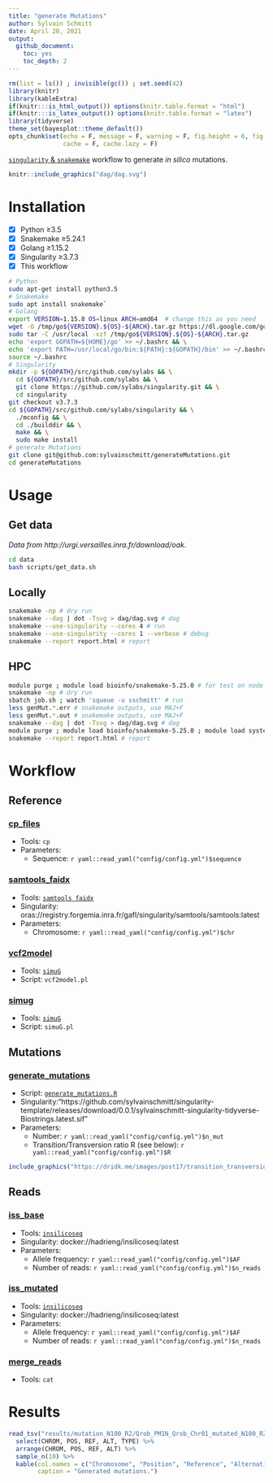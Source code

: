 ```yaml
---
title: "generate Mutations"
author: Sylvain Schmitt
date: April 20, 2021
output:
  github_document: 
    toc: yes
    toc_depth: 2
---
```


```r
rm(list = ls()) ; invisible(gc()) ; set.seed(42)
library(knitr)
library(kableExtra)
if(knitr:::is_html_output()) options(knitr.table.format = "html") 
if(knitr:::is_latex_output()) options(knitr.table.format = "latex") 
library(tidyverse)
theme_set(bayesplot::theme_default())
opts_chunk$set(echo = F, message = F, warning = F, fig.height = 6, fig.width = 8,
               cache = F, cache.lazy = F)
```

[`singularity` & `snakemake`](https://github.com/sylvainschmitt/snakemake_singularity) workflow to generate *in silico* mutations.

```r
knitr::include_graphics("dag/dag.svg")
```

# Installation

- [x] Python ≥3.5
- [x] Snakemake ≥5.24.1
- [x] Golang ≥1.15.2
- [x] Singularity ≥3.7.3
- [x] This workflow

```bash
# Python
sudo apt-get install python3.5
# Snakemake
sudo apt install snakemake`
# Golang
export VERSION=1.15.8 OS=linux ARCH=amd64  # change this as you need
wget -O /tmp/go${VERSION}.${OS}-${ARCH}.tar.gz https://dl.google.com/go/go${VERSION}.${OS}-${ARCH}.tar.gz && \
sudo tar -C /usr/local -xzf /tmp/go${VERSION}.${OS}-${ARCH}.tar.gz
echo 'export GOPATH=${HOME}/go' >> ~/.bashrc && \
echo 'export PATH=/usr/local/go/bin:${PATH}:${GOPATH}/bin' >> ~/.bashrc && \
source ~/.bashrc
# Singularity
mkdir -p ${GOPATH}/src/github.com/sylabs && \
  cd ${GOPATH}/src/github.com/sylabs && \
  git clone https://github.com/sylabs/singularity.git && \
  cd singularity
git checkout v3.7.3
cd ${GOPATH}/src/github.com/sylabs/singularity && \
  ./mconfig && \
  cd ./builddir && \
  make && \
  sudo make install
# generate Mutations
git clone git@github.com:sylvainschmitt/generateMutations.git
cd generateMutations
```

# Usage

## Get data

*Data from http://urgi.versailles.inra.fr/download/oak.*

```bash
cd data
bash scripts/get_data.sh
```

## Locally

```bash
snakemake -np # dry run
snakemake --dag | dot -Tsvg > dag/dag.svg # dag
snakemake --use-singularity --cores 4 # run
snakemake --use-singularity --cores 1 --verbose # debug
snakemake --report report.html # report
```

## HPC

```bash
module purge ; module load bioinfo/snakemake-5.25.0 # for test on node
snakemake -np # dry run
sbatch job.sh ; watch 'squeue -u sschmitt' # run
less genMut.*.err # snakemake outputs, use MAJ+F
less genMut.*.out # snakemake outputs, use MAJ+F
snakemake --dag | dot -Tsvg > dag/dag.svg # dag
module purge ; module load bioinfo/snakemake-5.25.0 ; module load system/Python-3.6.3 # for report
snakemake --report report.html # report
```


# Workflow

## Reference

### [cp_files](https://github.com/sylvainschmitt/generateMutations/blob/main/rules/cp_files.smk)

* Tools: `cp`
* Parameters:
    * Sequence: `r yaml::read_yaml("config/config.yml")$sequence`
    

### [samtools_faidx](https://github.com/sylvainschmitt/generateMutations/blob/main/rules/samtools_faidx.smk)

* Tools: [`samtools faidx`](http://www.htslib.org/doc/samtools-faidx.html)
* Singularity: oras://registry.forgemia.inra.fr/gafl/singularity/samtools/samtools:latest
* Parameters:
    * Chromosome: `r yaml::read_yaml("config/config.yml")$chr`
    
### [vcf2model](https://github.com/sylvainschmitt/generateMutations/blob/main/rules/vcf2model.smk)

* Tools: [`simuG`](https://github.com/yjx1217/simuG)
* Script: `vcf2model.pl`

### [simug](https://github.com/sylvainschmitt/generateMutations/blob/main/rules/simug.smk)

* Tools: [`simuG`](https://github.com/yjx1217/simuG)
* Script: `simuG.pl`

## Mutations

### [generate_mutations](https://github.com/sylvainschmitt/generateMutations/blob/main/rules/generate_mutations.smk)

* Script: [`generate_mutations.R`](https://bedtools.readthedocs.io/en/latest/content/scripts/generate_mutations.R)
* Singularity:"https://github.com/sylvainschmitt/singularity-template/releases/download/0.0.1/sylvainschmitt-singularity-tidyverse-Biostrings.latest.sif"
* Parameters:
    * Number: `r yaml::read_yaml("config/config.yml")$n_mut`
    * Transition/Transversion ratio R (see below): `r yaml::read_yaml("config/config.yml")$R`

```r
include_graphics("https://dridk.me/images/post17/transition_transversion.png")
```

## Reads

### [iss_base](https://github.com/sylvainschmitt/generateMutations/blob/main/rules/iss_base.smk)

* Tools: [`insilicoseq`](https://insilicoseq.readthedocs.io/en/latest/)
* Singularity:  docker://hadrieng/insilicoseq:latest
* Parameters:
    * Allele frequency: `r yaml::read_yaml("config/config.yml")$AF`
    * Number of reads: `r yaml::read_yaml("config/config.yml")$n_reads`

### [iss_mutated](https://github.com/sylvainschmitt/generateMutations/blob/main/rules/iss_mutated.smk)

* Tools: [`insilicoseq`](https://insilicoseq.readthedocs.io/en/latest/)
* Singularity:  docker://hadrieng/insilicoseq:latest
* Parameters:
    * Allele frequency: `r yaml::read_yaml("config/config.yml")$AF`
    * Number of reads: `r yaml::read_yaml("config/config.yml")$n_reads`

### [merge_reads](https://github.com/sylvainschmitt/generateMutations/blob/main/rules/merge_reads.smk)

* Tools: `cat`

# Results

```r
read_tsv("results/mutation_N100_R2/Qrob_PM1N_Qrob_Chr01_mutated_N100_R2.tsv") %>% 
  select(CHROM, POS, REF, ALT, TYPE) %>% 
  arrange(CHROM, POS, REF, ALT) %>%
  sample_n(10) %>%  
  kable(col.names = c("Chromosome", "Position", "Reference", "Alternative", "Type"),
        caption = "Generated mutations.")
```




<!-- ## Resources -->

<!-- * [TreeMutation pages](https://treemutation.netlify.app/mutations-detection.html#in-silico-mutations) -->
<!-- * [genologin skanemake template](https://forgemia.inra.fr/bios4biol/workflows/-/tree/06c6a5cb3206a594f9a535ba8d3df3e64682a8bc/Snakemake/template_dev) -->
<!-- * [Oak genome A4 snakemake](https://forgemia.inra.fr/genome_a4/genome_a4) -->
<!-- * [singularity images from forgemia](https://forgemia.inra.fr/gafl/singularity) -->
<!-- * [biocontainers](https://biocontainers.pro/tools/bioconductor-biostrings) -->

<!-- * https://forgemia.inra.fr/adminforgemia/doc-public/-/wikis/Gitlab-Container-Registry -->
<!-- * https://souchal.pages.in2p3.fr/hugo-perso/2019/09/20/tutorial-singularity-and-docker/ -->

<!-- * https://github.com/ShixiangWang/sigminer -->
<!-- * https://github.com/ShixiangWang/sigflow -->
<!-- * https://github.com/FunGeST/Palimpsest -->
<!-- * https://github.com/IARCbioinfo/needlestack -->
<!-- * https://github.com/luntergroup/octopus -->
<!-- * https://github.com/G3viz/g3viz -->
